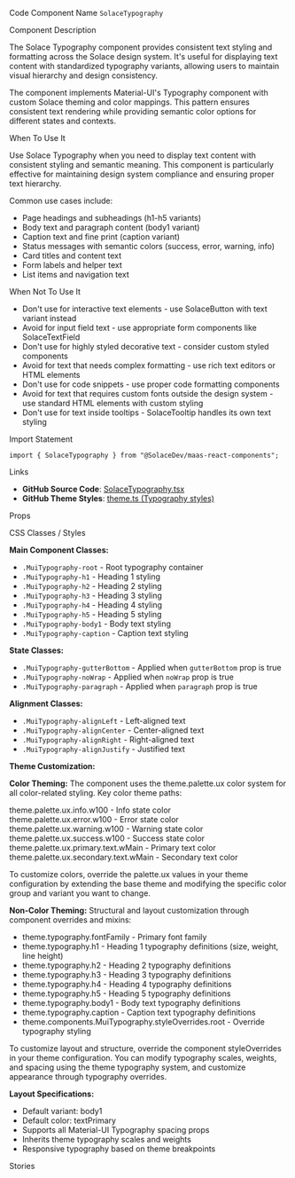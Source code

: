 
<Meta of={SolaceTypographyStories} />

<Title>Solace Typography</Title>

<Description of={SolaceTypographyStories} />

<Subtitle>Code Component Name</Subtitle>
`SolaceTypography`

<Subtitle>Component Description</Subtitle>

The Solace Typography component provides consistent text styling and formatting across the Solace design system. It's useful for displaying text content with standardized typography variants, allowing users to maintain visual hierarchy and design consistency.

The component implements Material-UI's Typography component with custom Solace theming and color mappings. This pattern ensures consistent text rendering while providing semantic color options for different states and contexts.

<Subtitle>When To Use It</Subtitle>

Use Solace Typography when you need to display text content with consistent styling and semantic meaning. This component is particularly effective for maintaining design system compliance and ensuring proper text hierarchy.

Common use cases include:

- Page headings and subheadings (h1-h5 variants)
- Body text and paragraph content (body1 variant)
- Caption text and fine print (caption variant)
- Status messages with semantic colors (success, error, warning, info)
- Card titles and content text
- Form labels and helper text
- List items and navigation text

<Subtitle>When Not To Use It</Subtitle>

- Don't use for interactive text elements - use SolaceButton with text variant instead
- Avoid for input field text - use appropriate form components like SolaceTextField
- Don't use for highly styled decorative text - consider custom styled components
- Avoid for text that needs complex formatting - use rich text editors or HTML elements
- Don't use for code snippets - use proper code formatting components
- Avoid for text that requires custom fonts outside the design system - use standard HTML elements with custom styling
- Don't use for text inside tooltips - SolaceTooltip handles its own text styling

<Subtitle>Import Statement</Subtitle>

```tsx
import { SolaceTypography } from "@SolaceDev/maas-react-components";
```

<Subtitle>Links</Subtitle>

- **GitHub Source Code**: [SolaceTypography.tsx](https://github.com/SolaceDev/maas-react-components/blob/main/src/components/SolaceTypography.tsx)
- **GitHub Theme Styles**: <a href="https://github.com/SolaceDev/maas-react-components/blob/main/src/resources/theme.ts#:~:text=Typography" target="_blank">theme.ts (Typography styles)</a>

<Subtitle>Props</Subtitle>

<ArgTypes of={SolaceTypographyStories} />

<Subtitle>CSS Classes / Styles</Subtitle>

**Main Component Classes:**

- `.MuiTypography-root` - Root typography container
- `.MuiTypography-h1` - Heading 1 styling
- `.MuiTypography-h2` - Heading 2 styling
- `.MuiTypography-h3` - Heading 3 styling
- `.MuiTypography-h4` - Heading 4 styling
- `.MuiTypography-h5` - Heading 5 styling
- `.MuiTypography-body1` - Body text styling
- `.MuiTypography-caption` - Caption text styling

**State Classes:**

- `.MuiTypography-gutterBottom` - Applied when `gutterBottom` prop is true
- `.MuiTypography-noWrap` - Applied when `noWrap` prop is true
- `.MuiTypography-paragraph` - Applied when `paragraph` prop is true

**Alignment Classes:**

- `.MuiTypography-alignLeft` - Left-aligned text
- `.MuiTypography-alignCenter` - Center-aligned text
- `.MuiTypography-alignRight` - Right-aligned text
- `.MuiTypography-alignJustify` - Justified text

**Theme Customization:**

**Color Theming:**
The component uses the theme.palette.ux color system for all color-related styling. Key color theme paths:

<div style={{ display: "flex", alignItems: "center", margin: "8px 0" }}>
	<div
		style={{
			width: "16px",
			height: "16px",
			backgroundColor: "#3399FF",
			border: "1px solid rgba(0,0,0,0.2)",
			borderRadius: "3px",
			marginRight: "8px"
		}}
	></div>
	<span>theme.palette.ux.info.w100 - Info state color</span>
</div>
<div style={{ display: "flex", alignItems: "center", margin: "8px 0" }}>
	<div
		style={{
			width: "16px",
			height: "16px",
			backgroundColor: "#FF3333",
			border: "1px solid rgba(0,0,0,0.2)",
			borderRadius: "3px",
			marginRight: "8px"
		}}
	></div>
	<span>theme.palette.ux.error.w100 - Error state color</span>
</div>
<div style={{ display: "flex", alignItems: "center", margin: "8px 0" }}>
	<div
		style={{
			width: "16px",
			height: "16px",
			backgroundColor: "#FF9900",
			border: "1px solid rgba(0,0,0,0.2)",
			borderRadius: "3px",
			marginRight: "8px"
		}}
	></div>
	<span>theme.palette.ux.warning.w100 - Warning state color</span>
</div>
<div style={{ display: "flex", alignItems: "center", margin: "8px 0" }}>
	<div
		style={{
			width: "16px",
			height: "16px",
			backgroundColor: "#00C895",
			border: "1px solid rgba(0,0,0,0.2)",
			borderRadius: "3px",
			marginRight: "8px"
		}}
	></div>
	<span>theme.palette.ux.success.w100 - Success state color</span>
</div>
<div style={{ display: "flex", alignItems: "center", margin: "8px 0" }}>
	<div
		style={{
			width: "16px",
			height: "16px",
			backgroundColor: "#333333",
			border: "1px solid rgba(0,0,0,0.2)",
			borderRadius: "3px",
			marginRight: "8px"
		}}
	></div>
	<span>theme.palette.ux.primary.text.wMain - Primary text color</span>
</div>
<div style={{ display: "flex", alignItems: "center", margin: "8px 0" }}>
	<div
		style={{
			width: "16px",
			height: "16px",
			backgroundColor: "#666666",
			border: "1px solid rgba(0,0,0,0.2)",
			borderRadius: "3px",
			marginRight: "8px"
		}}
	></div>
	<span>theme.palette.ux.secondary.text.wMain - Secondary text color</span>
</div>

To customize colors, override the palette.ux values in your theme configuration by extending the base theme and modifying the specific color group and variant you want to change.

**Non-Color Theming:**
Structural and layout customization through component overrides and mixins:

- theme.typography.fontFamily - Primary font family
- theme.typography.h1 - Heading 1 typography definitions (size, weight, line height)
- theme.typography.h2 - Heading 2 typography definitions
- theme.typography.h3 - Heading 3 typography definitions
- theme.typography.h4 - Heading 4 typography definitions
- theme.typography.h5 - Heading 5 typography definitions
- theme.typography.body1 - Body text typography definitions
- theme.typography.caption - Caption text typography definitions
- theme.components.MuiTypography.styleOverrides.root - Override typography styling

To customize layout and structure, override the component styleOverrides in your theme configuration. You can modify typography scales, weights, and spacing using the theme typography system, and customize appearance through typography overrides.

**Layout Specifications:**

- Default variant: body1
- Default color: textPrimary
- Supports all Material-UI Typography spacing props
- Inherits theme typography scales and weights
- Responsive typography based on theme breakpoints

<Subtitle>Stories</Subtitle>

<CustomStories />
